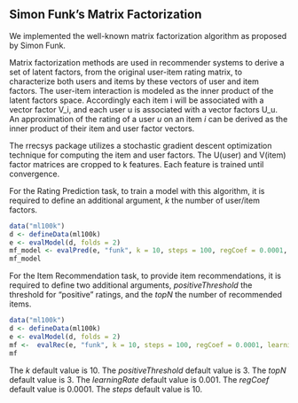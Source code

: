 <!--
%\VignetteEngine{knitr::knitr}
%\VignetteIndexEntry{Simon Funk's SVD}
-->

## Simon Funk's Matrix Factorization

We implemented the well-known matrix factorization algorithm as proposed by Simon Funk. 

Matrix factorization methods are used in recommender systems to derive a set of latent factors, from the original user-item rating matrix, to characterize both users and items by these vectors of user and item factors. The user-item interaction is modeled as the inner product of the latent factors space. Accordingly each item i will be associated with a vector factor V_i, and each user u is associated with a vector factors U_u. An approximation of the rating of a user $u$ on an item $i$ can be derived as the 
inner product of their item and user factor vectors.

The rrecsys package utilizes a stochastic gradient descent optimization technique for computing the item and user factors. The U(user) and V(item) factor matrices are cropped to k features.  Each feature is trained until convergence. 

For the Rating Prediction task, to train a model with this algorithm, it is required to define an additional argument, _k_ the number of user/item factors.
```r
data("ml100k")
d <- defineData(ml100k)
e <- evalModel(d, folds = 2)
mf_model <- evalPred(e, "funk", k = 10, steps = 100, regCoef = 0.0001, learningRate = 0.001, biases = F)
mf_model
```
For the Item Recommendation task, to provide item recommendations, it is required to define two additional arguments, _positiveThreshold_  the threshold for "positive" ratings, and the _topN_ the number of recommended items.
 
```r
data("ml100k")
d <- defineData(ml100k)
e <- evalModel(d, folds = 2)
mf <-  evalRec(e, "funk", k = 10, steps = 100, regCoef = 0.0001, learningRate = 0.001, biases = F, positiveThreshold = 3, topN = 3)
mf
```


The _k_ default value is 10.
The _positiveThreshold_ default value is 3.
The _topN_ default value is 3.
The _learningRate_ default value is 0.001.
The _regCoef_ default value is 0.0001.
The _steps_ default value is 10.




<!-- _k_ is he number of features, _regCoef_ the regularization term and _learningRate_ the learning rate. 

% The returned object is of type _SVDclass_. 

% To get more details about the slots read the reference [manual](https://CRAN.R-project.org/package=rrecsys).
-->

